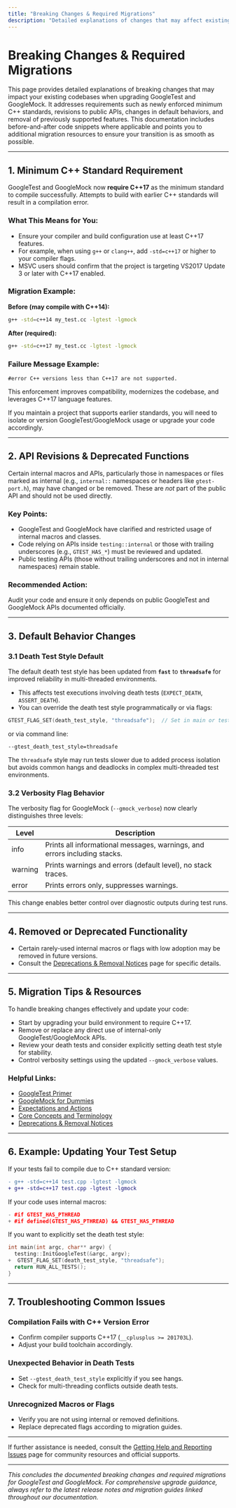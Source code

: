 ```yaml
---
title: "Breaking Changes & Required Migrations"
description: "Detailed explanations of changes that may affect existing code, such as required minimum C++ standards, API revisions, default behavior changes, and removed functionality. Includes before/after code examples where relevant and points to migration resources."
---
```


# Breaking Changes & Required Migrations

This page provides detailed explanations of breaking changes that may impact your existing codebases when upgrading GoogleTest and GoogleMock. It addresses requirements such as newly enforced minimum C++ standards, revisions to public APIs, changes in default behaviors, and removal of previously supported features. This documentation includes before-and-after code snippets where applicable and points you to additional migration resources to ensure your transition is as smooth as possible.

---

## 1. Minimum C++ Standard Requirement

GoogleTest and GoogleMock now **require C++17** as the minimum standard to compile successfully. Attempts to build with earlier C++ standards will result in a compilation error.

### What This Means for You:

- Ensure your compiler and build configuration use at least C++17 features.
- For example, when using `g++` or `clang++`, add `-std=c++17` or higher to your compiler flags.
- MSVC users should confirm that the project is targeting VS2017 Update 3 or later with C++17 enabled.

### Migration Example:

**Before (may compile with C++14):**
```bash
g++ -std=c++14 my_test.cc -lgtest -lgmock
```

**After (required):**
```bash
g++ -std=c++17 my_test.cc -lgtest -lgmock
```

### Failure Message Example:

```plaintext
#error C++ versions less than C++17 are not supported.
```

This enforcement improves compatibility, modernizes the codebase, and leverages C++17 language features.

<Note>
If you maintain a project that supports earlier standards, you will need to isolate or version GoogleTest/GoogleMock usage or upgrade your code accordingly.
</Note>

---

## 2. API Revisions & Deprecated Functions

Certain internal macros and APIs, particularly those in namespaces or files marked as internal (e.g., `internal::` namespaces or headers like `gtest-port.h`), may have changed or be removed. These are *not* part of the public API and should not be used directly.

### Key Points:

- GoogleTest and GoogleMock have clarified and restricted usage of internal macros and classes.
- Code relying on APIs inside `testing::internal` or those with trailing underscores (e.g., `GTEST_HAS_*`) must be reviewed and updated.
- Public testing APIs (those without trailing underscores and not in internal namespaces) remain stable.

### Recommended Action:

Audit your code and ensure it only depends on public GoogleTest and GoogleMock APIs documented officially.

---

## 3. Default Behavior Changes

### 3.1 Death Test Style Default

The default death test style has been updated from **`fast`** to **`threadsafe`** for improved reliability in multi-threaded environments.

- This affects test executions involving death tests (`EXPECT_DEATH`, `ASSERT_DEATH`).
- You can override the death test style programmatically or via flags:

```cpp
GTEST_FLAG_SET(death_test_style, "threadsafe");  // Set in main or test
```

or via command line:

```
--gtest_death_test_style=threadsafe
```

The `threadsafe` style may run tests slower due to added process isolation but avoids common hangs and deadlocks in complex multi-threaded test environments.

### 3.2 Verbosity Flag Behavior

The verbosity flag for GoogleMock (`--gmock_verbose`) now clearly distinguishes three levels:

| Level    | Description                                  |
| -------- | -------------------------------------------- |
| info     | Prints all informational messages, warnings, and errors including stacks.
| warning  | Prints warnings and errors (default level), no stack traces.
| error    | Prints errors only, suppresses warnings.

This change enables better control over diagnostic outputs during test runs.

---

## 4. Removed or Deprecated Functionality

- Certain rarely-used internal macros or flags with low adoption may be removed in future versions.
- Consult the [Deprecations & Removal Notices](../migration-guides/deprecations) page for specific details.

---

## 5. Migration Tips & Resources

To handle breaking changes effectively and update your code:

- Start by upgrading your build environment to require C++17.
- Remove or replace any direct use of internal-only GoogleTest/GoogleMock APIs.
- Review your death tests and consider explicitly setting death test style for stability.
- Control verbosity settings using the updated `--gmock_verbose` values.

### Helpful Links:

- [GoogleTest Primer](../getting-started/configuration-and-first-use/writing-first-test)
- [GoogleMock for Dummies](../getting-started/configuration-and-first-use/using-googlemock-basics)
- [Expectations and Actions](../api-reference/mocking-api/expectations-actions)
- [Core Concepts and Terminology](../overview/intro-concepts/core-concepts-terminology)
- [Deprecations & Removal Notices](../changelog/migration-guides/deprecations)

---

## 6. Example: Updating Your Test Setup

If your tests fail to compile due to C++ standard version:

```diff
- g++ -std=c++14 test.cpp -lgtest -lgmock
+ g++ -std=c++17 test.cpp -lgtest -lgmock
```

If your code uses internal macros:

```cpp
- #if GTEST_HAS_PTHREAD
+ #if defined(GTEST_HAS_PTHREAD) && GTEST_HAS_PTHREAD
```

If you want to explicitly set the death test style:

```cpp
int main(int argc, char** argv) {
  testing::InitGoogleTest(&argc, argv);
+  GTEST_FLAG_SET(death_test_style, "threadsafe");
  return RUN_ALL_TESTS();
}
```

---

## 7. Troubleshooting Common Issues

### Compilation Fails with C++ Version Error

- Confirm compiler supports C++17 (`__cplusplus >= 201703L`).
- Adjust your build toolchain accordingly.

### Unexpected Behavior in Death Tests

- Set `--gtest_death_test_style` explicitly if you see hangs.
- Check for multi-threading conflicts outside death tests.

### Unrecognized Macros or Flags

- Verify you are not using internal or removed definitions.
- Replace deprecated flags according to migration guides.

---

If further assistance is needed, consult the [Getting Help and Reporting Issues](../../faq/help-community/faq-getting-help) page for community resources and official supports.

---

*This concludes the documented breaking changes and required migrations for GoogleTest and GoogleMock. For comprehensive upgrade guidance, always refer to the latest release notes and migration guides linked throughout our documentation.*
